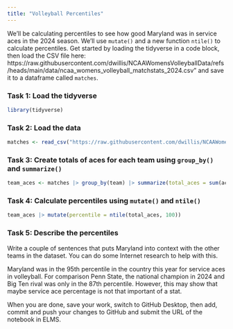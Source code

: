 ```yaml
---
title: "Volleyball Percentiles"
---
```


We'll be calculating percentiles to see how good Maryland was in service aces in the 2024 season. We'll use `mutate()` and a new function `ntile()` to calculate percentiles. Get started by loading the tidyverse in a code block, then load the CSV file here: https://raw.githubusercontent.com/dwillis/NCAAWomensVolleyballData/refs/heads/main/data/ncaa_womens_volleyball_matchstats_2024.csv" and save it to a dataframe called `matches`.

### Task 1: Load the tidyverse
```r
library(tidyverse)
```


### Task 2: Load the data
```r
matches <- read_csv("https://raw.githubusercontent.com/dwillis/NCAAWomensVolleyballData/refs/heads/main/data/ncaa_womens_volleyball_matchstats_2024.csv")
```


### Task 3: Create totals of aces for each team using `group_by()` and `summarize()`
```r
team_aces <- matches |> group_by(team) |> summarize(total_aces = sum(aces)) |> arrange(desc(total_aces))
```


### Task 4: Calculate percentiles using `mutate()` and `ntile()`
```r
team_aces |> mutate(percentile = ntile(total_aces, 100))
```


### Task 5: Describe the percentiles

Write a couple of sentences that puts Maryland into context with the other teams in the dataset. You can do some Internet research to help with this.

Maryland was in the 95th percentile in the country this year for service aces in volleyball. For comparison Penn State, the national champion in 2024 and Big Ten rival was only in the 87th percentile. However, this may show that maybe service ace percentage is not that important of a stat.

When you are done, save your work, switch to GitHub Desktop, then add, commit and push your changes to GitHub and submit the URL of the notebook in ELMS.







